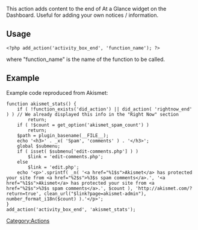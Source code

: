 This action adds content to the end of At a Glance widget on the Dashboard. Useful for adding your own notices / information.

== Usage ==

<pre><?php add_action('activity_box_end', 'function_name'); ?></pre>

where "function_name" is the name of the function to be called.

== Example ==

Example code reproduced from Akismet:

<pre>
function akismet_stats() {
	if ( !function_exists('did_action') || did_action( 'rightnow_end' ) ) // We already displayed this info in the "Right Now" section
		return;
	if ( !$count = get_option('akismet_spam_count') )
		return;
	$path = plugin_basename(__FILE__);
	echo '<h3>' . _x( 'Spam', 'comments' ) . '</h3>';
	global $submenu;
	if ( isset( $submenu['edit-comments.php'] ) )
		$link = 'edit-comments.php';
	else
		$link = 'edit.php';
	echo '<p>'.sprintf( _n( '<a href="%1$s">Akismet</a> has protected your site from <a href="%2$s">%3$s spam comments</a>.', '<a href="%1$s">Akismet</a> has protected your site from <a href="%2$s">%3$s spam comments</a>.', $count ), 'http://akismet.com/?return=true', clean_url("$link?page=akismet-admin"), number_format_i18n($count) ).'</p>';
}
add_action('activity_box_end', 'akismet_stats');
</pre>

[[Category:Actions]]